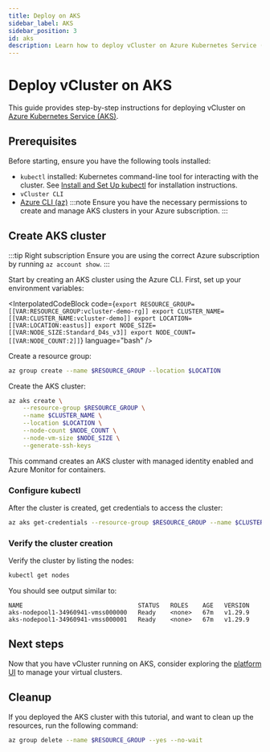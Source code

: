 ```yaml
---
title: Deploy on AKS
sidebar_label: AKS
sidebar_position: 3
id: aks
description: Learn how to deploy vCluster on Azure Kubernetes Service (AKS), including storage provisioning and managed identity configuration.
---
```




<!-- vale off -->
# Deploy vCluster on AKS
<!-- vale on -->

This guide provides step-by-step instructions for deploying vCluster on [Azure Kubernetes Service (AKS)](https://azure.microsoft.com/en-us/products/kubernetes-service).

## Prerequisites

Before starting, ensure you have the following tools installed:

- `kubectl` installed: Kubernetes command-line tool for interacting with the cluster. See [Install and Set Up kubectl](https://kubernetes.io/docs/tasks/tools/#kubectl) for installation instructions.
- `vCluster CLI` <InstallCli />
- [Azure CLI (az)](https://learn.microsoft.com/en-us/cli/azure/install-azure-cli)
  :::note
  Ensure you have the necessary permissions to create and manage AKS clusters in your Azure subscription.
  :::

## Create AKS cluster

:::tip Right subscription
Ensure you are using the correct Azure subscription by running `az account show`.
:::

Start by creating an AKS cluster using the Azure CLI. First, set up your environment variables:

<InterpolatedCodeBlock
  code={`export RESOURCE_GROUP=[[VAR:RESOURCE_GROUP:vcluster-demo-rg]]
export CLUSTER_NAME=[[VAR:CLUSTER_NAME:vcluster-demo]]
export LOCATION=[[VAR:LOCATION:eastus]]
export NODE_SIZE=[[VAR:NODE_SIZE:Standard_D4s_v3]]
export NODE_COUNT=[[VAR:NODE_COUNT:2]]`}
  language="bash"
/>

Create a resource group:

```bash title="Create resource group"
az group create --name $RESOURCE_GROUP --location $LOCATION
```

Create the AKS cluster:

```bash title="Create AKS cluster"
az aks create \
    --resource-group $RESOURCE_GROUP \
    --name $CLUSTER_NAME \
    --location $LOCATION \
    --node-count $NODE_COUNT \
    --node-vm-size $NODE_SIZE \
    --generate-ssh-keys
```

This command creates an AKS cluster with managed identity enabled and Azure Monitor for containers.

### Configure kubectl

After the cluster is created, get credentials to access the cluster:

```bash title="Get cluster credentials"
az aks get-credentials --resource-group $RESOURCE_GROUP --name $CLUSTER_NAME
```

### Verify the cluster creation

Verify the cluster by listing the nodes:

```bash title="List cluster nodes"
kubectl get nodes
```

You should see output similar to:
```
NAME                                STATUS   ROLES    AGE   VERSION
aks-nodepool1-34960941-vmss000000   Ready    <none>   67m   v1.29.9
aks-nodepool1-34960941-vmss000001   Ready    <none>   67m   v1.29.9
```

<ManagedK8sInstallVcluster />

## Next steps

Now that you have vCluster running on AKS, consider exploring the [platform UI](/platform/install/quick-start-guide) to manage your virtual clusters.

## Cleanup

If you deployed the AKS cluster with this tutorial, and want to clean up the resources, run the
following command:

```bash title="Clean up resources"
az group delete --name $RESOURCE_GROUP --yes --no-wait
```
